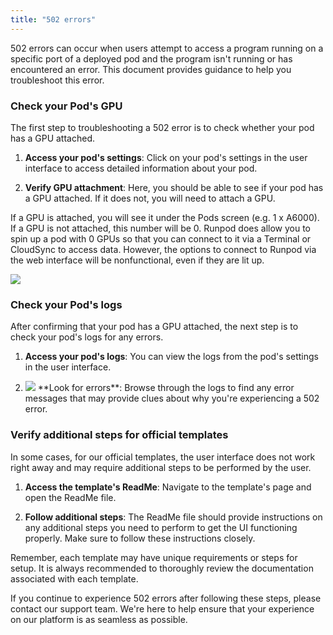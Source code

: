 ```yaml
---
title: "502 errors"
---
```


502 errors can occur when users attempt to access a program running on a specific port of a deployed pod and the program isn't running or has encountered an error. This document provides guidance to help you troubleshoot this error.

### Check your Pod's GPU

The first step to troubleshooting a 502 error is to check whether your pod has a GPU attached.

1. **Access your pod's settings**: Click on your pod's settings in the user interface to access detailed information about your pod.

2. **Verify GPU attachment**: Here, you should be able to see if your pod has a GPU attached. If it does not, you will need to attach a GPU.

If a GPU is attached, you will see it under the Pods screen (e.g. 1 x A6000). If a GPU is not attached, this number will be 0. Runpod does allow you to spin up a pod with 0 GPUs so that you can connect to it via a Terminal or CloudSync to access data. However, the options to connect to Runpod via the web interface will be nonfunctional, even if they are lit up.

<Frame caption="">
  <img src="/images/1950025a-fb4c0dd-image-a00848a71ff50d8ce10e5e7f35cc33ff.png" />
</Frame>

### Check your Pod's logs

After confirming that your pod has a GPU attached, the next step is to check your pod's logs for any errors.

1. **Access your pod's logs**: You can view the logs from the pod's settings in the user interface.

2. <Frame caption="">
     <img src="/images/ef293f09-3500eba-image-dc2d7107a41028eb6ed2c97919c4e61c.png" />
   </Frame>
   **Look for errors**: Browse through the logs to find any error messages that may provide clues about why you're experiencing a 502 error.

### Verify additional steps for official templates

In some cases, for our official templates, the user interface does not work right away and may require additional steps to be performed by the user.

1. **Access the template's ReadMe**: Navigate to the template's page and open the ReadMe file.

2. **Follow additional steps**: The ReadMe file should provide instructions on any additional steps you need to perform to get the UI functioning properly. Make sure to follow these instructions closely.

Remember, each template may have unique requirements or steps for setup. It is always recommended to thoroughly review the documentation associated with each template.

If you continue to experience 502 errors after following these steps, please contact our support team. We're here to help ensure that your experience on our platform is as seamless as possible.
